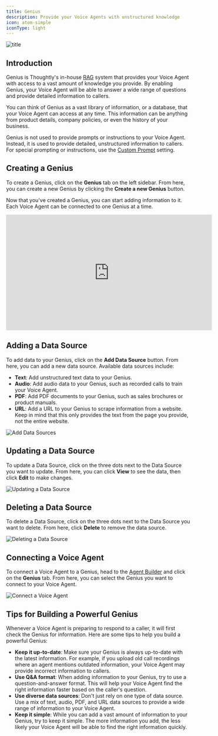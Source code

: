 ```yaml
---
title: Genius
description: Provide your Voice Agents with unstructured knowledge
icon: atom-simple
iconType: light
---
```


![title](/images/hero/genius.png)

## Introduction

Genius is Thoughtly's in-house [RAG](/resources/glossary#rag-retrieval-augmented-generation) system that provides your Voice Agent with access to a vast amount of knowledge you provide. By enabling Genius, your Voice Agent will be able to answer a wide range of questions and provide detailed information to callers.

You can think of Genius as a vast library of information, or a database, that your Voice Agent can access at any time. This information can be anything from product details, company policies, or even the history of your business.

<Warning>Genius is not used to provide prompts or instructions to your Voice Agent. Instead, it is used to provide detailed, unstructured information to callers. For special prompting or instructions, use the [Custom Prompt](#custom-prompt) setting.</Warning>

## Creating a Genius

To create a Genius, click on the **Genius** tab on the left sidebar. From here, you can create a new Genius by clicking the **Create a new Genius** button.

Now that you've created a Genius, you can start adding information to it. Each Voice Agent can be connected to one Genius at a time.

<Frame caption="Building your Genius">
    <iframe width="560" height="315" src="https://www.youtube.com/embed/0_zpGynh_xo?si=l-yPcgu2SShrpGEa" title="YouTube video player" frameborder="0" allow="accelerometer; autoplay; clipboard-write; encrypted-media; gyroscope; picture-in-picture; web-share" referrerpolicy="strict-origin-when-cross-origin" allowfullscreen style={{ borderRadius: 10 }}></iframe>
</Frame>

## Adding a Data Source

To add data to your Genius, click on the **Add Data Source** button. From here, you can add a new data source. Available data sources include:

- **Text**: Add unstructured text data to your Genius.
- **Audio**: Add audio data to your Genius, such as recorded calls to train your Voice Agent.
- **PDF**: Add PDF documents to your Genius, such as sales brochures or product manuals.
- **URL**: Add a URL to your Genius to scrape information from a website. Keep in mind that this only provides the text from the page you provide, not the entire website.

![Add Data Sources](/images/gifs/genius-data-sources.gif)

## Updating a Data Source

To update a Data Source, click on the three dots next to the Data Source you want to update. From here, you can click **View** to see the data, then click **Edit** to make changes.

![Updating a Data Source](/images/gifs/genius-update-data-source.gif)

## Deleting a Data Source

To delete a Data Source, click on the three dots next to the Data Source you want to delete. From here, click **Delete** to remove the data source.

![Deleting a Data Source](/images/gifs/genius-delete-data-source.gif)

## Connecting a Voice Agent

To connect a Voice Agent to a Genius, head to the [Agent Builder](/build/agent-builder/overview.mdx) and click on the **Genius** tab. From here, you can select the Genius you want to connect to your Voice Agent.

![Connect a Voice Agent](/images/gifs/genius-connect-to-agent.gif)

## Tips for Building a Powerful Genius

Whenever a Voice Agent is preparing to respond to a caller, it will first check the Genius for information. Here are some tips to help you build a powerful Genius:

- **Keep it up-to-date**: Make sure your Genius is always up-to-date with the latest information. For example, if you upload old call recordings where an agent mentions outdated information, your Voice Agent may provide incorrect information to callers.
- **Use Q&A format**: When adding information to your Genius, try to use a question-and-answer format. This will help your Voice Agent find the right information faster based on the caller's question.
- **Use diverse data sources**: Don't just rely on one type of data source. Use a mix of text, audio, PDF, and URL data sources to provide a wide range of information to your Voice Agent.
- **Keep it simple**: While you can add a vast amount of information to your Genius, try to keep it simple. The more information you add, the less likely your Voice Agent will be able to find the right information quickly.


<NextSection
	title="Automations"
	icon="code-branch"
	href="/build/automations/overview"
	description="Setup workflows to trigger your Voice Agents or perform actions after a call"
/>
